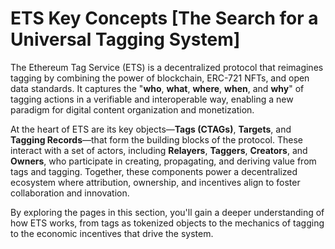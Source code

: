 # ETS Key Concepts [The Search for a Universal Tagging System]

The Ethereum Tag Service (ETS) is a decentralized protocol that reimagines tagging by combining the power of blockchain, ERC-721 NFTs, and open data standards. It captures the "**who**, **what**, **where**, **when**, and **why**" of tagging actions in a verifiable and interoperable way, enabling a new paradigm for digital content organization and monetization.

At the heart of ETS are its key objects—**Tags (CTAGs)**, **Targets**, and **Tagging Records**—that form the building blocks of the protocol. These interact with a set of actors, including **Relayers**, **Taggers**, **Creators**, and **Owners**, who participate in creating, propagating, and deriving value from tags and tagging. Together, these components power a decentralized ecosystem where attribution, ownership, and incentives align to foster collaboration and innovation.

By exploring the pages in this section, you'll gain a deeper understanding of how ETS works, from tags as tokenized objects to the mechanics of tagging to the economic incentives that drive the system.
